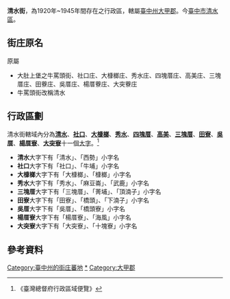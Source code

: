 {{NoteTA|1=庄}}
'''清水街'''，為1920年~1945年間存在之行政區，轄屬[[臺中州|臺中州]][[大甲郡|大甲郡]]。今[[臺中市|臺中市]][[清水區_(臺灣)|清水區]]。

==街庄原名==
原屬
*大肚上堡之牛罵頭街、社口庄、大槺榔庄、秀水庄、四塊厝庄、高美庄、三塊厝庄、田藔庄、吳厝庄、楊厝藔庄、大突藔庄
*牛罵頭街改稱清水

==行政區劃==
清水街轄域內分為'''[[清水_(大字)|清水]]'''、'''[[社口_(臺中市清水區)|社口]]'''、'''[[大槺榔_(臺中市)|大槺榔]]'''、'''[[秀水_(臺中市)|秀水]]'''、'''[[四塊厝_(臺中市清水區)|四塊厝]]'''、'''[[高美|高美]]'''、'''[[三塊厝_(臺中市清水區)|三塊厝]]'''、'''[[田寮_(臺中市清水區)|田寮]]'''、'''[[吳厝_(臺中市清水區)|吳厝]]'''、'''[[楊厝寮|楊厝寮]]'''、'''[[大突寮_(清水區)|大突寮]]'''十一個[[大字_(行政區劃)|大字]]。<ref>《臺灣總督府行政區域便覽》</ref>

*'''清水'''大字下有「清水」、「西勢」小字名
*'''社口'''大字下有「社口」、「牛埔」小字名
*'''大槺榔'''大字下有「大槺榔」、「槺榔」小字名
*'''秀水'''大字下有「秀水」、「麻豆崙」、「武鹿」小字名
*'''三塊厝'''大字下有「三塊厝」、「菁埔」、「頂湳子」小字名
*'''田寮'''大字下有「田寮」、「橋頭」、「下湳子」小字名
*'''吳厝'''大字下有「吳厝」、「橋頭寮」小字名
*'''楊厝寮'''大字下有「楊厝寮」、「海風」小字名
*'''大突寮'''大字下有「大突寮」、「十塊寮」小字名

==參考資料==
{{reflist}}
{{serial|先前機關|[[牛罵頭區|牛罵頭區]]|'''清水街'''<br>1920年-1945年|後繼機關|[[清水區_(臺中市)|清水鎮]]}}

{{台中州}}

[[Category:臺中州的街庄蕃地|Category:臺中州的街庄蕃地]]
[[Category:清水區_(臺灣)|*]]
[[Category:大甲郡|Category:大甲郡]]